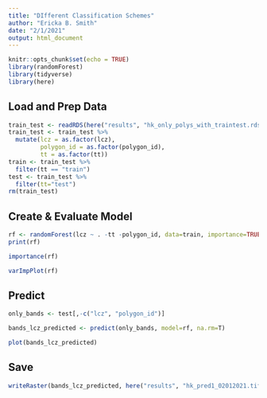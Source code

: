```yaml
---
title: "DIfferent Classification Schemes"
author: "Ericka B. Smith"
date: "2/1/2021"
output: html_document
---
```


```r
knitr::opts_chunk$set(echo = TRUE)
library(randomForest)
library(tidyverse)
library(here)
```

## Load and Prep Data

```r
train_test <- readRDS(here("results", "hk_only_polys_with_traintest.rds"))
train_test <- train_test %>%
  mutate(lcz = as.factor(lcz),
         polygon_id = as.factor(polygon_id),
         tt = as.factor(tt))
train <- train_test %>%
  filter(tt == "train")
test <- train_test %>%
  filter(tt="test")
rm(train_test)
```

## Create & Evaluate Model

```r
rf <- randomForest(lcz ~ . -tt -polygon_id, data=train, importance=TRUE)
print(rf)
```

```r
importance(rf)
```

```r
varImpPlot(rf)
```

## Predict

```r
only_bands <- test[,-c("lcz", "polygon_id")]
```

```r
bands_lcz_predicted <- predict(only_bands, model=rf, na.rm=T)
```

```r
plot(bands_lcz_predicted)
```

## Save

```r
writeRaster(bands_lcz_predicted, here("results", "hk_pred1_02012021.tif"), overwrite=T)
```

